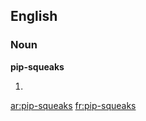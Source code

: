 ==English==

===Noun===
'''pip-squeaks'''

# {{plural of|[[pip-squeak]]}}

[[ar:pip-squeaks]]
[[fr:pip-squeaks]]